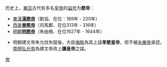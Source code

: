 历史上，[[東亞|東亞]]古代有多名[[皇帝|皇帝]]的[[谥号|谥号]]为'''愍帝'''：

* [[東漢|東漢]]'''[[漢愍帝|漢愍帝]]'''（劉協、在位：189年 - 220年）
* [[西晉|西晉]]'''[[晉愍帝|晉愍帝]]'''（司馬鄴、在位313年 - 316年）
* [[明朝|明朝]]'''[[明愍帝|明愍帝]]'''（朱由檢、在位1627年 - 1644年）

*明朝建文帝朱允炆失蹤後，大臣[[梅殷|梅殷]]為其上諡'''孝愍皇帝'''，但不被[[永樂帝|永樂帝]]承認。[[南明|南明]][[弘光帝|弘光帝]]為建文帝改上'''讓皇帝'''之諡。

{{disambig}}

[[分类:諡愍|帝]]